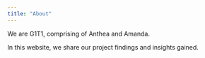 ```yaml
---
title: "About"
---
```


We are G1T1, comprising of Anthea and Amanda.

In this website, we share our project findings and insights gained.
